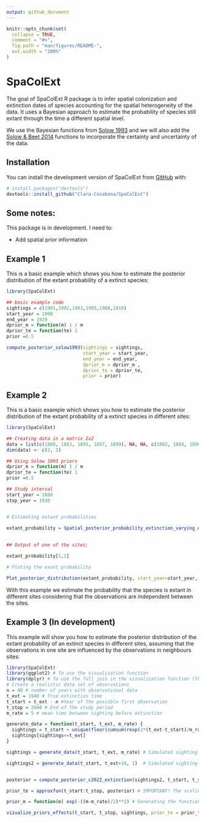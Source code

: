 ```yaml
---
output: github_document
---
```


<!-- README.md is generated from README.Rmd. Please edit that file -->

```r
knitr::opts_chunk$set(
  collapse = TRUE,
  comment = "#>",
  fig.path = "man/figures/README-",
  out.width = "100%"
)
```

# SpaColExt

<!-- badges: start -->
<!-- badges: end -->

The goal of SpaColExt R package is to infer spatial colonization and extinction dates of species accounting for the spatial heterogeneity of the data. It uses a Bayesian approach to estimate the probability of species still extant through the time a different spatial level.

We use the Bayesian functions from [Solow 1993](https://www.jstor.org/stable/1940821?seq=1) and we will also add the  [Solow & Beet 2014](https://www.researchgate.net/publication/262387815_On_Uncertain_Sightings_and_Inference_about_Extinction) functions to incorporate the certainty and uncertainty of the data. 


## Installation

You can install the development version of SpaColExt from [GitHub](https://github.com/) with:

``` r
# install.packages("devtools")
devtools::install_github("Clara-Casabona/SpaColExt")
```

## Some notes:

This package is in development. I need to:

- Add spatial prior information

## Example 1 
 
This is a basic example which shows you how to estimate the posterior distribution of the extant probability of a extinct species:

```r
library(SpaColExt)

## basic example code
sightings = c(1901,1902,1903,1905,1908,1910)
start_year = 1900
end_year = 1920
dprior_m = function(m) 1 / m
dprior_te = function(te) 1
prior =0.5

compute_posterior_solow1993(sightings = sightings, 
                            start_year = start_year,
                            end_year = end_year, 
                            dprior_m = dprior_m ,
                            dprior_te = dprior_te,
                            prior = prior)
```


## Example 2 
 
This is a basic example which shows you how to estimate the posterior distribution of the extant probability of a extinct species in different sites:

```r
library(SpaColExt)

## Creating data in a matrix 2x2
data = list(c(1880, 1883, 1895, 1897, 1899), NA, NA, c(1882, 1884, 1896, 1898))
dim(data) <- c(2, 2)

## Using Solow 1993 priors
dprior_m = function(m) 1 / m
dprior_te = function(te) 1
prior =0.5

## Study interval
start_year = 1880
stop_year = 1930


# Estimating extant probabilities

extant_probability = Spatial_posterior_probability_extinction_varying_end_year(data, 
                                                                               start_year=start_year,
                                                                               stop_year=stop_year)
## Output of one of the sites:

extant_probability[1,1]

# Ploting the exant probability

Plot_posterior_distribution(extant_probability, start_year=start_year, stop_year=stop_year)
```


With this example we estimate the probability that the species is extant in different sites considering that the observations are independent between the sites.

## Example 3  (In development)

This  example will show you how to estimate the posterior distribution of the extant probability of an extinct species in different sites, assuming that the observations in one site are influenced by the  observations in neighbours sites:

```r
library(SpaColExt)
library(ggplot2) # To use the visualization function
library(dplyr) # To use the full join in the visualization function (this will be loaded automaticaly with the package soon)
# Create a realistic data set of observations 
n = 40 # number of years with observational data
t_ext = 1940 # True extinction time
t_start = t_ext - n #Year of the possible first observation
t_stop = 2040 # End of the study period
m_rate = 5 # mean time between sighting before extinction

generate_data = function(t_start, t_ext, m_rate) {
  sightings = t_start + unique(floor(cumsum(rexp(2*(t_ext-t_start)/m_rate, 1/m_rate))))
  sightings[sightings<=t_ext]
}

sightings = generate_data(t_start, t_ext, m_rate) # Simulated sighting used to predict extinction in a specific place

sightings2 = generate_data(t_start, t_ext+10, 1)  # Simulated sighting list to estimate the first posterior distribution of extinction date 


posterior = compute_posterior_c2022_extinction(sightings2, t_start, t_stop)

prior_te = approxfun(t_start:t_stop, posterior) # IMPORTANT! The scaling still in progress! This might be modified in the next weeks. 

prior_m = function(m) exp(-((m-m_rate)/2)**2) # Generating the function for the prior observation rate

vizualize_priors_effects(t_start, t_stop, sightings, prior_te = prior_te, prior_m = prior_m)


```



